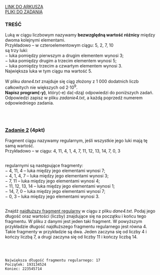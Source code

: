 
<div className="box_link"><a className="link  link_materials" target="_blank" href="https://arkusze.pl/maturalne/informatyka-2020-kwiecien-probna-rozszerzona-2.pdf">LINK DO ARKUSZA</a>
<br/>
<a className="link  link_materials" href="https://arkusze.pl/maturalne/informatyka-2020-kwiecien-probna-rozszerzona-zalaczniki.zip"> PLIKI DO ZADANIA</a>

<br/>
</div>

### TREŚĆ

Luką w ciągu liczbowym nazywamy <b>bezwzględną wartość różnicy</b> między dwoma kolejnymi
elementami.<br/>
Przykładowo – w czteroelementowym ciągu: 5, 2, 7, 10<br/>
są trzy luki:<br/>
− luka pomiędzy pierwszym a drugim elementem wynosi 3;<br/>
− luka pomiędzy drugim a trzecim elementem wynosi 5;<br/>
− luka pomiędzy trzecim a czwartym elementem wynosi 3.<br/>
Największa luka w tym ciągu ma wartość 5.<br/><br/>
W pliku <i>dane4.txt</i> znajduje się ciąg złożony z 1 000 dodatnich liczb całkowitych nie
większych od 2⋅10<sup>9</sup>.<br/> <b>Napisz program(-y)</b>, który(-e) da(-dzą) odpowiedzi do poniższych zadań.
Odpowiedzi zapisz w pliku <i>zadanie4.txt</i>, a każdą poprzedź numerem odpowiedniego
zadania.

<br/><br/>

### <u>Zadanie 2</u> (4pkt)
Fragment ciągu nazywamy regularnym, jeśli wszystkie jego luki mają tę samą wartość.<br/>
Przykładowo – w ciągu: 4, 11, 4, 1, 4, 7, 11, 12, 13, 14, 7, 0, 3<br/><br/>

regularnymi są następujące fragmenty:<br/>
− 4, 11, 4 – luka między jego elementami wynosi 7;<br/>
− 4, 1, 4, 7 – luka między jego elementami wynosi 3;<br/>
− 7, 11 – luka między jego elementami wynosi 4;<br/>
− 11, 12, 13, 14 – luka między jego elementami wynosi 1;<br/>
− 14, 7, 0 – luka między jego elementami wynosi 7;<br/>
− 0, 3 – luka między jego elementami wynosi 3. <br/><br/>

Znajdź <u>najdłuższy fragment regularny</u> w ciągu z pliku <i>dane4.txt</i>. Podaj jego długość oraz
wartości (liczby) znajdujące się na początku i końcu tego fragmentu. W pliku z danymi jest
jeden taki fragment.
W powyższym przykładzie długość najdłuższego fragmentu regularnego jest równa 4. Takie
fragmenty w przykładzie są dwa. Jeden zaczyna się od liczby 4 i kończy liczbą 7, a drugi
zaczyna się od liczby 11 i kończy liczbą 14. 

<br/><br/>
<Dropdown title="ODPOWIEDŹ">

```text
Największa długość fragmentu regularnego: 17
Początek: 193134524
Koniec: 223545714
```
</Dropdown>





